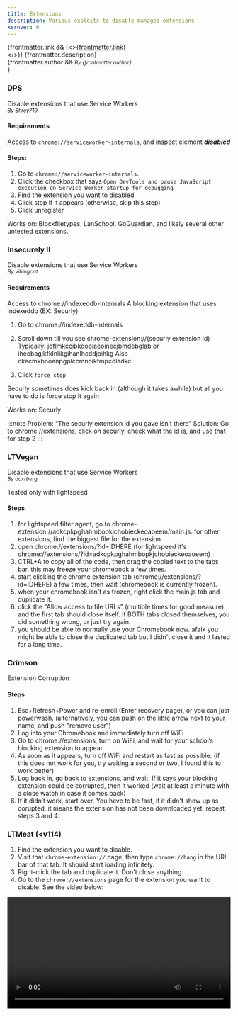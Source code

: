 ```yaml
---
title: Extensions
description: Various exploits to disable managed extensions
kernver: 0
---
```


{frontmatter.link && (<><a href={frontmatter.link}>{frontmatter.link}</a><br/></>)}
{frontmatter.description}<br/>
{frontmatter.author && <small><i>By {frontmatter.author}</i><br/></small>}

### DPS

Disable extensions that use Service Workers<br/>
<small><i>By Shrey719</i><br/></small>

#### Requirements
Access to `chrome://serviceworker-internals`, and inspect element ***disabled***

#### Steps:
1. Go to `chrome://serviceworker-internals`.
2. Click the checkbox that says `Open DevTools and pause JavaScript execution on Service Worker startup for debugging`
3. Find the extension you want to disabled
4. Click stop if it appears (otherwise, skip this step)
5. Click unregister

Works on: Blockfiletypes, LanSchool, GoGuardian, and likely several other untested extensions.

### Insecurely II

Disable extensions that use Service Workers<br/>
<small><i>By vibingcat</i><br/></small>

#### Requirements
Access to chrome://indexeddb-internals
A blocking extension that uses indexeddb (EX: Securly)

1. Go to chrome://indexeddb-internals
2. Scroll down till you see chrome-extension://(securly extension id)
    Typically: joflmkccibkooplaeoinecjbmdebglab or iheobagjkfklnlikgihanlhcddjoihkg
    Also ckecmkbnoanpgplccmnoikfmpcdladkc

3. Click `force stop`

Securly sometimes does kick back in (although it takes awhile) but all you have to do is force stop it again

Works on: Securly

:::note
Problem: “The securly extension id you gave isn’t there”
Solution: Go to chrome://extensions, click on securly, check what the id is, and use that for step 2
:::

### LTVegan

Disable extensions that use Service Workers<br/>
<small><i>By doxrberg</i><br/></small>

Tested only with lightspeed

#### Steps
1. for lightspeed filter agent, go to chrome-extension://adkcpkpghahmbopkjchobieckeoaoeem/main.js. for other extensions, find the biggest file for the extension
2. open chrome://extensions/?id=IDHERE (for lightspeed it's chrome://extensions/?id=adkcpkpghahmbopkjchobieckeoaoeem)
3. CTRL+A to copy all of the code, then drag the copied text to the tabs bar. this may freeze your chromebook a few times.
4. start clicking the chrome extension tab (chrome://extensions/?id=IDHERE) a few times, then wait (chromebook is currently frozen).
5. when your chromebook isn't as frozen, right click the main.js tab and duplicate it.
6. click the "Allow access to file URLs" (multiple times for good measure) and the first tab should close itself. if BOTH tabs closed themselves, you did something wrong, or just try again.
7. you should be able to normally use your Chromebook now. afaik you might be able to close the duplicated tab but I didn't close it and it lasted for a long time.


### Crimson

Extension Corruption<br/>

#### Steps
1. Esc+Refresh+Power and re-enroll (Enter recovery page), or you can just powerwash. (alternatively, you can push on the little arrow next to your name, and push "remove user")
2. Log into your Chromebook and immediately turn off WiFi 
3. Go to chrome://extensions, turn on WiFi, and wait for your school’s blocking extension to appear.
4. As soon as it appears, turn off WiFi and restart as fast as possible. (if this does not work for you, try waiting a second or two, I found this to work better)
5. Log back in, go back to extensions, and wait. If it says your blocking extension could be corrupted, then it worked (wait at least a minute with a close watch in case it comes back)
6. If it didn’t work, start over. You have to be fast, if it didn't show up as corupted,  it means the extension has not been downloaded yet, repeat steps 3 and 4. 

### LTMeat (\<v114)

1. Find the extension you want to disable.
2. Visit that `chrome-extension://` page, then type `chrome://hang` in the URL bar of that tab. It should start loading infinitely.
3. Right-click the tab and duplicate it. Don't close anything.
4. Go to the `chrome://extensions` page for the extension you want to disable. See the video below:

<video controls width="100%">
  <source src="https://ltmeat.bypassi.com/img/vid.webm" type="video/webm" />

  Your browser does not support the video tag.
</video>

5. If that page has any sort of switch, such as "Allow access to file URLs", click that switch. If there are no clickable switches, cry in a corner or something.

The extension should now be broken, assuming you clicked the switch! Only one of the two duplicate tabs should be left standing. You can close your tabs now. Refer to the help section for more help.
